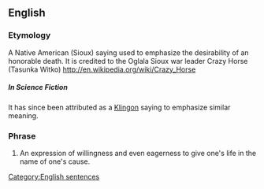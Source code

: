 ==English==
===Etymology===
A Native American (Sioux) saying used to emphasize the desirability of an honorable death. It is credited to the Oglala Sioux war leader Crazy Horse (Tasunka Witko) [[http://en.wikipedia.org/wiki/Crazy_Horse]]

=====In Science Fiction=====
It has since been attributed as a [[Klingon]] saying to emphasize similar meaning.

===Phrase===
{{infl|en|phrase|head=[[today]] [[is]] [[a]] [[good]] [[day]] [[to]] [[die]]}}
#An expression of willingness and even eagerness to give one's life in the name of one's cause.

[[Category:English sentences]]